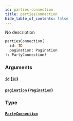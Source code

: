 ```yaml
---
id: parties-connection
title: partiesConnection
hide_table_of_contents: false
---
```



No description

```graphql
partiesConnection(
  id: ID
  pagination: Pagination
): PartyConnection!
```


### Arguments

#### [`id`](#) ([`ID`](/mainnet/api/graphql/scalars/id))




#### [`pagination`](#) ([`Pagination`](/mainnet/api/graphql/inputs/pagination))




### Type

#### [`PartyConnection`](/mainnet/api/graphql/objects/party-connection)






